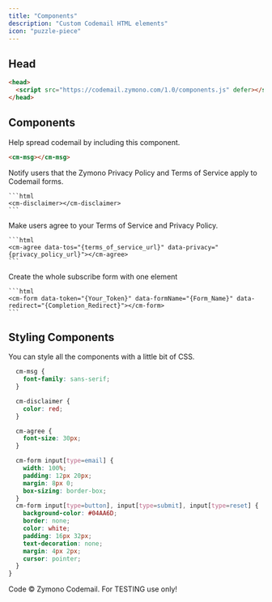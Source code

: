 ```yaml
---
title: "Components"
description: "Custom Codemail HTML elements"
icon: "puzzle-piece"
---
```


## Head

```html
<head>
  <script src="https://codemail.zymono.com/1.0/components.js" defer></script>
</head>
```

## Components

<AccordionGroup>
  <Accordion title="Promotion Message">
    Help spread codemail by including this component.

```html
<cm-msg></cm-msg>
```
  </Accordion>

  <Accordion title="Disclaimer">
    Notify users that the Zymono Privacy Policy and Terms of Service apply to Codemail forms.
    
    ```html
    <cm-disclaimer></cm-disclaimer>
    ```
  </Accordion>
  
  <Accordion title="Agreement">
    Make users agree to your Terms of Service and Privacy Policy.
    
    ```html
    <cm-agree data-tos="{terms_of_service_url}" data-privacy="{privacy_policy_url}"></cm-agree>
    ```
  </Accordion>
  
   <Accordion title="Form">
    Create the whole subscribe form with one element
    
    ```html
    <cm-form data-token="{Your_Token}" data-formName="{Form_Name}" data-redirect="{Completion_Redirect}"></cm-form>
    ```
  </Accordion>
</AccordionGroup>

## Styling Components

You can style all the components with a little bit of CSS.

```css
  cm-msg {
    font-family: sans-serif;
  }

  cm-disclaimer {
    color: red;
  }

  cm-agree {
    font-size: 30px;
  }

  cm-form input[type=email] {
    width: 100%;
    padding: 12px 20px;
    margin: 8px 0;
    box-sizing: border-box;
  }
  cm-form input[type=button], input[type=submit], input[type=reset] {
    background-color: #04AA6D;
    border: none;
    color: white;
    padding: 16px 32px;
    text-decoration: none;
    margin: 4px 2px;
    cursor: pointer;
  }
}
```

Code © Zymono Codemail. For TESTING use only!
